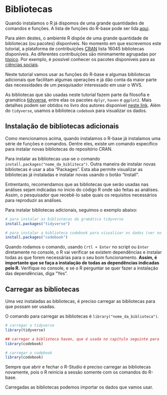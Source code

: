 # Bibliotecas

Quando instalamos o R já dispomos de uma grande quantidades de comandos e funções. A lista de funções do R-base pode ser lida [aqui](https://stat.ethz.ch/R-manual/R-devel/library/base/html/00Index.html).

Para além destes, o ambiente R dispõe de uma grande quantidade de bibliotecas (ou pacotes) disponíveis. No momento em que escrevemos este tutorial, a plataforma de contribuições [CRAN](https://cran.r-project.org/web/packages/) lista 16045 bibliotecas disponíveis. As diferentes contribuições são minimamente agrupadas por [tópico](https://cran.r-project.org/web/views/). Por exemplo, é possível conhecer os pacotes disponíveis para as [ciências sociais](https://cran.r-project.org/web/views/SocialSciences.html).

Neste tutorial vamos usar as funções do R-base e algumas bibliotecas adicionais que facilitam algumas operações e já dão conta da maior parte das necessidades de um pesquisador interessado em usar o WVS.

As bibliotecas que são usadas neste tutorial fazem parte da filosofia e gramática [tidyverse](https://www.tidyverse.org/), entre elas os pacotes `dplyr`, `haven` e `ggplot2`. Mais detalhes podem ser obtidos no livro dos autores disponível [neste link](https://r4ds.had.co.nz/). Além do `tidyverse`, usamos a biblioteca `codebook` para visualizar os dados.

## Instalação de bibliotecas adicionais

Como mencionamos acima, quando instalamos o R-base já instalamos uma série de funções e comandos. Dentre eles, existe um comando específico para instalar novas bibliotecas do repositório CRAN.

Para instalar as bibliotecas usa-se o comando `install.packages("nome_da_bibliteca")`. Outra maneira de instalar novas bibliotecas é usar a aba "Packages". Esta aba permite visualizar as bibliotecas já instaladas e instalar novas usando o botão "Install". 

Entrentanto, recomendamos que as bibliotecas que serão usadas nas análises sejam indicadas no inicio do código R onde são feitas as análises. Assim, o pesquisador que recebê-lo sabe quais os requisitos necessários para reproduzir as análises.

Para instalar bibliotecas adicionais, seguimos o exemplo abaixo:


```r

# para instalar as bibliotecas da gramática tidyverse
install.packages("tidyverse")

# para instalar a biblioteca codebook para visualizar os dados (ver no capítulo seguinte)
install.packages("codebook")

```

Quando rodamos o comando, usando `Crtl + Enter` no script ou `Enter` diretamente no console, o R vai verificar se existem dependências e instalar todas as que forem necessárias para o seu bom funcionamento. **Assim, é importante que se faça a instalação de todas as dependências indicadas pelo R.** Verifique no console, e se o R perguntar se quer fazer a instalação das dependências, diga "Yes".

## Carregar as bibliotecas

Uma vez instaladas as bibliotecas, é preciso carregar as bibliotecas para que possam ser usadas.

O comando para carregar as bibliotecas é `library("nome_da_biblioteca")`.


```r

# carregar o tidyverse
library(tidyverse)

## carregar a biblioteca haven, que é usada no capítulo seguinte para 
library(codebook)

# carregar o codebook
library(codebook)

```

Sempre que abrir e fechar o R-Studio é preciso carregar as bibliotecas novamente, pois o R reinicia a sessão somente com os comandos do R-base.

Carregadas as bibliotecas podemos importar os dados que vamos usar.
